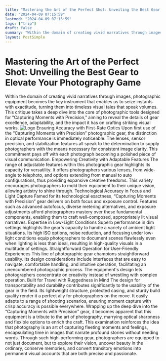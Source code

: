 ```yaml
---
title: "Mastering the Art of the Perfect Shot: Unveiling the Best Gear to Elevate Your Photography Game"
date: "2024-04-09 07:15:59"
lastmod: "2024-04-09 07:15:59"
tags: ["trip"]
draft: false
summary: "Within the domain of creating vivid narratives through images, photographic equipment becomes the key instrument that enables us to seize instants with exactitude, turning them into timeless visual tales that speak volumes. This critique takes a deep dive into the core of photographic tools designed for “Capturing Moments with Precision,” aiming to reveal the details of gear excellence, adaptability, and the impact it has on crafting striking visual works."
layout: PostSimple
---
```

# Mastering the Art of the Perfect Shot: Unveiling the Best Gear to Elevate Your Photography Game
Within the domain of creating vivid narratives through images, photographic equipment becomes the key instrument that enables us to seize instants with exactitude, turning them into timeless visual tales that speak volumes. This critique takes a deep dive into the core of photographic tools designed for “Capturing Moments with Precision,” aiming to reveal the details of gear excellence, adaptability, and the impact it has on crafting striking visual works.
<img alt="Logo" src="https://cdn.seniorsselection.com/src_image/d97fc8cb9b029373ddd168f1463843fe.webp"/>
Ensuring Accuracy with First-Rate Optics
Upon first use of the “Capturing Moments with Precision” photographic gear, the distinction in optical performance is immediately noticeable. The lenses, sensor precision, and stabilization features all speak to the determination to supply photographers with the means necessary for consistent image clarity. This commitment pays off with each photograph becoming a polished piece of visual communication.
Empowering Creativity with Adaptable Features
The range of adjustable features within this photographic gear highlights its capacity for versatility. It offers photographers various lenses, from wide-angle to telephoto, and options extending from manual to auto configurations, thus providing expansive creative freedoms. This variety encourages photographers to mold their equipment to their unique vision, allowing artistry to shine through.
Technological Accuracy in Focus and Light Capture
Famed for its technological exactness, “Capturing Moments with Precision” gear delivers on both focus and exposure control. Features such as advanced autofocus, diverse metering alternatives, and exposure adjustments afford photographers mastery over these fundamental components, enabling them to craft well-composed, appropriately lit visual narratives.
Expertise in Low-Light Conditions
Superb performance in dim settings highlights the gear's capacity to handle a variety of ambient light situations. Its high ISO options, noise reduction, and focusing under low-light conditions equip photographers to document scenes flawlessly even when lighting is less than ideal, resulting in high-quality visuals in a multitude of settings.
Straightforward Operation for User-Friendly Experiences
This line of photographic gear champions straightforward usability. Its design considerations include interfaces that are easy to navigate, comfortable handling, and intuitive operation, facilitating an unencumbered photographic process. The equipment's design lets photographers concentrate on creativity instead of wrestling with complex operation.
Built for Travel with Ruggedness in Mind
The design for transportability and durability contributes significantly to the usability of the gear in the field. Its lightweight structure, protected casing, and sturdy build quality render it a perfect ally for photographers on the move. It easily adapts to a range of shooting scenarios, ensuring moment capture with crisp accuracy is possible everywhere.
Wrapping up the deep dive into the “Capturing Moments with Precision” gear, it becomes apparent that this equipment is a tribute to the art of photography, marrying optical sharpness and flexible options to enrich the craft. This examination reinforces the idea that photography is an art of capturing fleeting moments and feelings, encapsulating time in images that narrate profound stories without needing words. Through such high-performing gear, photographers are equipped to not just document, but to explore their vision, uncover beauty in the ordinary, conserve memories, and convert transitory emotions into permanent visual accounts that are both precise and passionate.
        